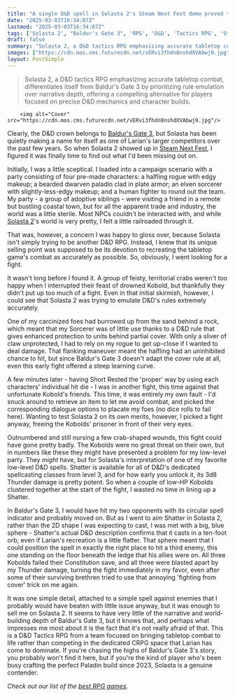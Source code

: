 ```yaml
---
title: "A single D&D spell in Solasta 2's Steam Next Fest demo proved to me that not every RPG needs to be Baldur's Gate 3"
date: "2025-03-03T16:34:07Z"
lastmod: "2025-03-03T16:34:07Z"
tags: ['Solasta 2', "Baldur's Gate 3", 'RPG', 'D&D', 'Tactics RPG', 'Steam', 'PC']
draft: false
summary: "Solasta 2, a D&D tactics RPG emphasizing accurate tabletop combat, differentiates itself from Baldur's Gate 3 by prioritizing rule emulation over narrative depth, offering a compelling alternative for players focused on precise D&D mechanics and character builds."
images: ["https://cdn.mos.cms.futurecdn.net/vERvi3fhdn8nshdXVAbwj9.jpg"]
layout: PostSimple
---
```

> Solasta 2, a D&D tactics RPG emphasizing accurate tabletop combat, differentiates itself from Baldur's Gate 3 by prioritizing rule emulation over narrative depth, offering a compelling alternative for players focused on precise D&D mechanics and character builds.


        <img alt="Cover" src="https://cdn.mos.cms.futurecdn.net/vERvi3fhdn8nshdXVAbwj9.jpg"/>
        
Clearly, the D&D crown belongs to [Baldur's Gate 3](https://www.gamesradar.com/baldurs-gate-3-guide/), but Solasta has been quietly making a name for itself as one of Larian's larger competitors over the past few years. So when Solasta 2 showed up in [Steam Next Fest](https://www.gamesradar.com/games/steam-next-fest-guide/), I figured it was finally time to find out what I'd been missing out on.

Initially, I was a little sceptical. I loaded into a campaign scenario with a party consisting of four pre-made characters: a halfling rogue with edgy makeup; a bearded dwarven paladin clad in plate armor; an elven sorcerer with slightly-less-edgy makeup; and a human fighter to round out the team. My party - a group of adoptive siblings - were visiting a friend in a remote but bustling coastal town, but for all the apparent trade and industry, the world was a little sterile. Most NPCs couldn't be interacted with, and while [Solasta 2](https://www.gamesradar.com/games/rpg/if-baldurs-gate-3-left-you-wanting-more-d-and-d-rpgs-you-wont-want-to-miss-the-sequel-to-solasta-crown-of-the-magister-when-it-launches-in-early-access-next-year/)'s world is very pretty, I felt a little railroaded through it.

That was, however, a concern I was happy to gloss over, because Solasta isn't simply trying to be another D&D RPG. Instead, I knew that its unique selling point was supposed to be its devotion to recreating the tabletop game's combat as accurately as possible. So, obviously, I went looking for a fight.

It wasn't long before I found it. A group of feisty, territorial crabs weren't too happy when I interrupted their feast of drowned Kobold, but thankfully they didn't put up too much of a fight. Even in that initial skirmish, however, I could see that Solasta 2 was trying to emulate D&D's rules extremely accurately.



One of my carcinized foes had burrowed up from the sand behind a rock, which meant that my Sorcerer was of little use thanks to a D&D rule that gives enhanced protection to units behind partial cover. With only a sliver of claw unprotected, I had to rely on my rogue to get up-close if I wanted to deal damage. That flanking maneuver meant the halfling had an uninhibited chance to hit, but since Baldur's Gate 3 doesn't adapt the cover rule at all, even this early fight offered a steep learning curve.

A few minutes later - having Short Rested the 'proper' way by using each characters' individual hit die - I was in another fight, this time against that unfortunate Kobold's friends. This time, it was entirely my own fault - I'd snuck around to retrieve an item to let me avoid combat, and picked the corresponding dialogue options to placate my foes (no dice rolls to fail here). Wanting to test Solasta 2 on its own merits, however, I picked a fight anyway, freeing the Kobolds' prisoner in front of their very eyes.

Outnumbered and still nursing a few crab-shaped wounds, this fight could have gone pretty badly. The Kobolds were no great threat on their own, but in numbers like these they might have presented a problem for my low-level party. They *might* have, but for Solasta's interpretation of one of my favorite low-level D&D spells. Shatter is available for all of D&D's dedicated spellcasting classes from level 3, and for how early you unlock it, its 3d8 Thunder damage is pretty potent. So when a couple of low-HP Kobolds clustered together at the start of the fight, I wasted no time in lining up a Shatter.



In Baldur's Gate 3, I would have hit my two opponents with its circular spell indicator and probably moved on. But as I went to aim Shatter in Solasta 2, rather than the 2D shape I was expecting to cast, I was met with a big, blue sphere - Shatter's actual D&D description confirms that it casts in a ten-foot orb, even if Larian's recreation is a little flatter. That sphere meant that I could position the spell in exactly the right place to hit a third enemy, this one standing on the floor beneath the ledge that his allies were on. All three Kobolds failed their Constitution save, and all three were blasted apart by my Thunder damage, turning the fight immediately in my favor, even after some of their surviving brethren tried to use that annoying 'fighting from cover' trick on me again.

It was one simple detail, attached to a simple spell against enemies that I probably would have beaten with little issue anyway, but it was enough to sell me on Solasta 2. It seems to have very little of the narrative and world-building depth of Baldur's Gate 3, but it knows that, and perhaps what impresses me most about it is the fact that it's not really afraid of that. This is a D&D Tactics RPG from a team focused on bringing tabletop combat to life rather than competing in the dedicated CRPG space that Larian has come to dominate. If you're chasing the highs of Baldur's Gate 3's story, you probably won't find it here, but if you're the kind of player who's been busy crafting the perfect Paladin build since 2023, Solasta is a genuine contender.

*Check out our list of the *[<em>best RPG games</em>](https://www.gamesradar.com/best-rpg-games/)*.*
        